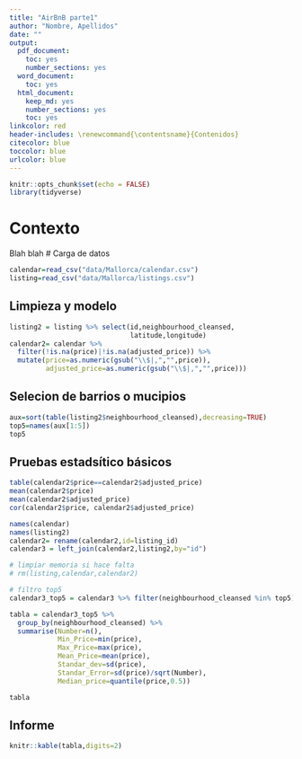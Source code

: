```yaml
---
title: "AirBnB parte1"
author: "Nombre, Apellidos"
date: ""
output:
  pdf_document:
    toc: yes
    number_sections: yes
  word_document:
    toc: yes
  html_document: 
    keep_md: yes
    number_sections: yes
    toc: yes
linkcolor: red
header-includes: \renewcommand{\contentsname}{Contenidos}
citecolor: blue
toccolor: blue
urlcolor: blue
---
```


```r
knitr::opts_chunk$set(echo = FALSE)
library(tidyverse)
```

# Contexto 

Blah blah 
# Carga de datos 

```r
calendar=read_csv("data/Mallorca/calendar.csv")
listing=read_csv("data/Mallorca/listings.csv")
```

## Limpieza y modelo


```r
listing2 = listing %>% select(id,neighbourhood_cleansed,
                              latitude,longitude)
calendar2= calendar %>% 
  filter(!is.na(price)|!is.na(adjusted_price)) %>%
  mutate(price=as.numeric(gsub("\\$|,","",price)),
         adjusted_price=as.numeric(gsub("\\$|,","",price)))
```


## Selecion de barrios o mucipios

```r
aux=sort(table(listing2$neighbourhood_cleansed),decreasing=TRUE)
top5=names(aux[1:5])
top5
```


## Pruebas estadsítico básicos

```r
table(calendar2$price==calendar2$adjusted_price)
mean(calendar2$price)
mean(calendar2$adjusted_price)
cor(calendar2$price, calendar2$adjusted_price)

names(calendar)
names(listing2)
calendar2= rename(calendar2,id=listing_id)
calendar3 = left_join(calendar2,listing2,by="id")

# limpiar memoria si hace falta
# rm(listing,calendar,calendar2)

# filtro top5
calendar3_top5 = calendar3 %>% filter(neighbourhood_cleansed %in% top5)

tabla = calendar3_top5 %>%
  group_by(neighbourhood_cleansed) %>%
  summarise(Number=n(),
            Min_Price=min(price),
            Max_Price=max(price),
            Mean_Price=mean(price),
            Standar_dev=sd(price),
            Standar_Error=sd(price)/sqrt(Number),
            Median_price=quantile(price,0.5))

tabla
```


## Informe

```r
knitr::kable(tabla,digits=2)

```

